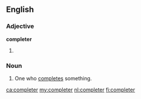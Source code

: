 ==English==

===Adjective===
'''completer'''

# {{en-comparative of|complete}}

===Noun===
{{en-noun}}

# One who [[complete]]s something.

[[ca:completer]]
[[my:completer]]
[[nl:completer]]
[[fi:completer]]